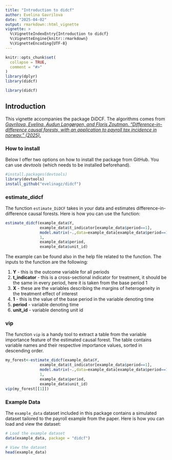 ```yaml
---
title: "Introduction to didcf"
author: Evelina Gavrilova
date: "2025-04-02"
output: rmarkdown::html_vignette
vignette: >
  %\VignetteIndexEntry{Introduction to didcf}
  %\VignetteEngine{knitr::rmarkdown}
  %\VignetteEncoding{UTF-8}
---
```


```r
knitr::opts_chunk$set(
  collapse = TRUE,
  comment = "#>"
)
library(dplyr)
library(didcf)
```

```r
library(didcf)
```

## Introduction
<div style="font-size: 14px;">
This vignette accompanies the package DiDCF. The algorithms comes from 
<a href="https://www.cesifo.org/en/publications/2023/working-paper/difference-difference-causal-forests-application-payroll-tax" target="_blank">*Gavrilova, Evelina, Audun Langørgen, and Floris Zoutman. "Difference-in-difference causal forests, with an application to payroll tax incidence in norway." (2025).*</a>
</div>

### How to install
Below I offer two options on how to install the package from GitHub. You can use *devtools* (which needs to be installed beforehand).

```r
#install.packages(devtools)
library(devtools)
install_github("evelinagz/didcf")

```

### estimate_didcf    

The function `estimate_DiDCF` takes in your data and estimates difference-in-difference causal forests. Here is how you can use the function:


```r
estimate_didcf(example_data$Y, 
               example_data$t_indicator[example_data$period==1], 
               model.matrix(~.,data=example_data[example_data$period==1,c("x_1","x_2")]), 
               1, 
               example_data$period, 
               example_data$unit_id) 
```
The example can be found also in the help file related to the function. The inputs to the function are the following:

1. **Y** - this is the outcome variable for all periods
2. **t_indicator** - this is a cross-sectional indicator for treatment, it should be the same in every period, here it is taken from the base period 1
3. **X** - these are the variables describing the margins of heterogeneity in the treatment effect of interest
4. **1** - this is the value of the base period in the variable denoting time
5. **period** -  variable denoting time
6. **unit_id** - variable denoting unit id


### vip

The function `vip` is a handy tool to extract a table from the variable importance feature of the estimated causal forest. The table contains variable names and their respective importance values, sorted in descending order.

```r
my_forest<-estimate_didcf(example_data$Y, 
               example_data$t_indicator[example_data$period==1], 
               model.matrix(~.,data=example_data[example_data$period==1,c("x_1","x_2")]), 
               1, 
               example_data$period, 
               example_data$unit_id) 
vip(my_forest[[1]])
```

### Example Data

The `example_data` dataset included in this package contains a simulated dataset tailored to the payroll example from the paper. Here is how you can load and view the dataset:

```r
# Load the example dataset
data(example_data, package = "didcf")

# View the dataset
head(example_data)
```
